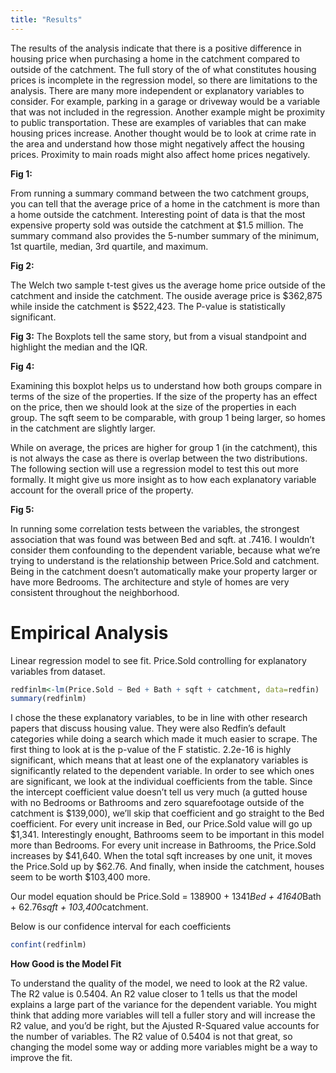 ```yaml
---
title: "Results"
---
```


<p>The results of the analysis indicate that there is a positive difference in housing price when purchasing a home in the catchment compared to outside of the catchment.  The full story of the of what constitutes housing prices is incomplete in the regression model, so there are limitations to the analysis.   There are many more independent or explanatory variables to consider.  For example, parking in a garage or driveway would be a variable that was not included in the regression.  Another example might be proximity to public transportation.  These are examples of variables that can make housing prices increase.  Another thought would be to look at crime rate in the area and understand how those might negatively affect the housing prices.  Proximity to main roads might also affect home prices negatively.<p>

**Fig 1:**
<p>From running a summary command between the two catchment groups, you can tell that the average price of a home in the catchment is more than a home outside the catchment.  Interesting point of data is that the most expensive property sold was outside the catchment at $1.5 million.  The summary command also provides the 5-number summary of the minimum, 1st quartile, median, 3rd quartile, and maximum.<p>

**Fig 2:**
<p>The Welch two sample t-test gives us the average home price outside of the catchment and inside the catchment.  The ouside average price is $362,875 while inside the catchment is $522,423.  The P-value is statistically significant.<p>


**Fig 3:**
The Boxplots tell the same story, but from a visual standpoint and highlight the median and the IQR.

**Fig 4:**
<p>Examining this boxplot helps us to understand how both groups compare in terms of the size of the properties.  If the size of the property has an effect on the price, then we should look at the size of the properties in each group.  The sqft seem to be comparable, with group 1 being larger, so homes in the catchment are slightly larger.<p>
<p>While on average, the prices are higher for group 1 (in the catchment), this is not always the case as there is overlap between the two distributions.  The following section will use a regression model to test this out more formally.  It might give us more insight as to how each explanatory variable account for the overall price of the property.<p>

**Fig 5:**
<p>In running some correlation tests between the variables, the strongest association that was found was between Bed and sqft. at .7416.  I wouldn't consider them confounding to the dependent variable, because what we're trying to understand is the relationship between Price.Sold and catchment.  Being in the catchment doesn't automatically make your property larger or have more Bedrooms.  The architecture and style of homes are very consistent throughout the neighborhood.<p>

# Empirical Analysis

Linear regression model to see fit.  Price.Sold controlling for explanatory variables from dataset.
```r
redfinlm<-lm(Price.Sold ~ Bed + Bath + sqft + catchment, data=redfin)
summary(redfinlm)
```


<p>I chose the these explanatory variables, to be in line with other research papers that discuss housing value.  They were also Redfin's default categories while doing a search which made it much easier to scrape.  The first thing to look at is the p-value of the F statistic.  2.2e-16 is highly significant, which means that at least one of the explanatory variables is significantly related to the dependent variable.  In order to see which ones are significant, we look at the individual coefficients from the table.  Since the intercept coefficient value doesn't tell us very much (a gutted house with no Bedrooms or Bathrooms and zero squarefootage outside of the catchment is $139,000), we'll skip that coefficient and go straight to the Bed coefficient.  For every unit increase in Bed, our Price.Sold value will go up $1,341.  Interestingly enought, Bathrooms seem to be important in this model more than Bedrooms.  For every unit increase in Bathrooms, the Price.Sold increases by $41,640.  When the total sqft increases by one unit, it moves the Price.Sold up by $62.76.  And finally, when inside the catchment, houses seem to be worth $103,400 more.<p>
<p>Our model equation should be Price.Sold = 138900 + 1341*Bed + 41640*Bath + 62.76*sqft + 103,400*catchment.<p>

Below is our confidence interval for each coefficients
```r
confint(redfinlm)
```

**How Good is the Model Fit**

To understand the quality of the model, we need to look at the R2 value.  The R2 value is 0.5404.  An R2 value closer to 1 tells us that the model explains a large part of the variance for the dependent variable.  You might think that adding more variables will tell a fuller story and will increase the R2 value, and you'd be right, but the Ajusted R-Squared value accounts for the number of variables.  The R2 value of 0.5404 is not that great, so changing the model some way or adding more variables might be a way to improve the fit.
